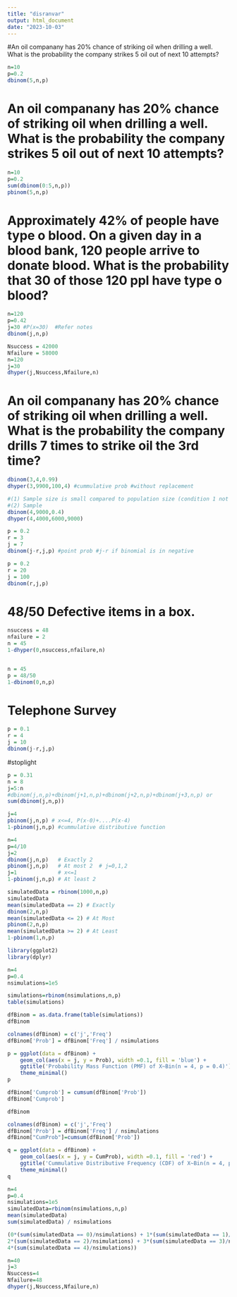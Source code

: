 ```yaml
---
title: "disranvar"
output: html_document
date: "2023-10-03"
---
```


#An oil companany has 20% chance of striking oil when drilling a well. What is the probability the company strikes 5 oil out of next 10 attempts?

```r
n=10
p=0.2
dbinom(5,n,p)
```
# An oil companany has 20% chance of striking oil when drilling a well. What is the probability the company strikes 5 oil out of next 10 attempts?

```r
n=10
p=0.2
sum(dbinom(0:5,n,p))
pbinom(5,n,p)

```
# Approximately 42% of people have type o blood. On a given day in a blood bank, 120 people arrive to donate blood. What is the probability that 30 of those 120 ppl have type o blood?

```r
n=120
p=0.42
j=30 #P(x=30)  #Refer notes
dbinom(j,n,p)

Nsuccess = 42000
Nfailure = 58000
n=120
j=30
dhyper(j,Nsuccess,Nfailure,n)

```
# An oil companany has 20% chance of striking oil when drilling a well. What is the probability the company drills 7 times to strike oil the 3rd time?

```r
dbinom(3,4,0.99)
dhyper(3,9900,100,4) #cummulative prob #without replacement

```

```r
#(1) Sample size is small compared to population size (condition 1 not satisfied)
#(2) Sample 
dbinom(4,9000,0.4)
dhyper(4,4000,6000,9000)

```

```r
p = 0.2
r = 3
j = 7
dbinom(j-r,j,p) #point prob #j-r if binomial is in negative


```

```r
p = 0.2
r = 20
j = 100
dbinom(r,j,p)

```
# 48/50 Defective items in a box. 
```r

nsuccess = 48
nfailure = 2
n = 45
1-dhyper(0,nsuccess,nfailure,n)


n = 45
p = 48/50
1-dbinom(0,n,p)
```
# Telephone Survey
```r

p = 0.1
r = 4
j = 10
dbinom(j-r,j,p)
```
#stoplight
```r
p = 0.31
n = 8
j=5:n
#dbinom(j,n,p)+dbinom(j+1,n,p)+dbinom(j+2,n,p)+dbinom(j+3,n,p) or
sum(dbinom(j,n,p))
```

```r
j=4
pbinom(j,n,p) # x<=4, P(x-0)+....P(x-4)
1-pbinom(j,n,p) #cummulative distributive function
```

```r
n=4
p=4/10
j=2
dbinom(j,n,p)   # Exactly 2
pbinom(j,n,p)   # At most 2  # j=0,1,2
j=1             # x<=1
1-pbinom(j,n,p) # At least 2

```

```r
simulatedData = rbinom(1000,n,p)
simulatedData
mean(simulatedData == 2) # Exactly
dbinom(2,n,p)
mean(simulatedData <= 2) # At Most
pbinom(2,n,p)
mean(simulatedData >= 2) # At Least
1-pbinom(1,n,p)


```
```r
library(ggplot2)
library(dplyr)
```


```r
n=4
p=0.4
nsimulations=1e5
```


```r
simulations=rbinom(nsimulations,n,p)
table(simulations)

```
```r
dfBinom = as.data.frame(table(simulations))
dfBinom

```
```r
colnames(dfBinom) = c('j','Freq')
dfBinom['Prob'] = dfBinom['Freq'] / nsimulations

```

```r
p = ggplot(data = dfBinom) + 
    geom_col(aes(x = j, y = Prob), width =0.1, fill = 'blue') +
    ggtitle('Probability Mass Function (PMF) of X~Bin(n = 4, p = 0.4)') +
    theme_minimal()
p

```

```r

dfBinom['Cumprob'] = cumsum(dfBinom['Prob'])
dfBinom['Cumprob']

```
```r
dfBinom
```


```r
colnames(dfBinom) = c('j','Freq')
dfBinom['Prob'] = dfBinom['Freq'] / nsimulations
dfBinom["CumProb"]=cumsum(dfBinom['Prob'])

```

```r
q = ggplot(data = dfBinom) + 
    geom_col(aes(x = j, y = CumProb), width =0.1, fill = 'red') +
    ggtitle('Cummulative Distributive Frequency (CDF) of X~Bin(n = 4, p = 0.4)') +
    theme_minimal()
q

```

```r
n=4
p=0.4
nsimulations=1e5
simulatedData=rbinom(nsimulations,n,p)
mean(simulatedData)
sum(simulatedData) / nsimulations
```


```r
(0*(sum(simulatedData == 0)/nsimulations) + 1*(sum(simulatedData == 1)/nsimulations) + 
2*(sum(simulatedData == 2)/nsimulations) + 3*(sum(simulatedData == 3)/nsimulations) +
4*(sum(simulatedData == 4)/nsimulations))

```


```r
n=40
j=3
Nsuccess=4
Nfailure=48
dhyper(j,Nsuccess,Nfailure,n)

```
```r


```

